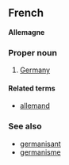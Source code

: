 ==French==
'''Allemagne'''
===Proper noun===
# [[Germany]]
====Related terms====
*[[allemand]]

===See also===
*[[germanisant]]
*[[germanisme]]
